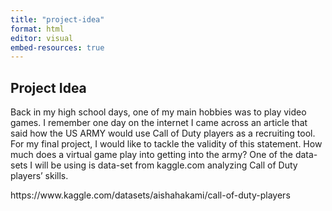 ```yaml
---
title: "project-idea"
format: html
editor: visual
embed-resources: true
---
```


## Project Idea

Back in my high school days, one of my main hobbies was to play video games. I remember one day on the internet I came across an article that said how the US ARMY would use Call of Duty players as a recruiting tool. For my final project, I would like to tackle the validity of this statement. How much does a virtual game play into getting into the army? One of the data-sets I will be using is data-set from kaggle.com analyzing Call of Duty players' skills.

https://www.kaggle.com/datasets/aishahakami/call-of-duty-players
